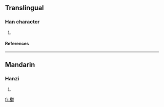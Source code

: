 ==Translingual==
===Han character===
{{Han char|rn=75|rad=木|as=17|sn=21|four=|canj=木廿女木 (DTVD)}}
# {{defn|Han|sort=木17}}
====References====
{{Han ref|kx=0562.320|dkj=15901|dj=0951.110|hdz=21321.020|uh=6B01|ud=27393}}

----
==Mandarin==
===Hanzi===
{{cmn-hanzi|pin=[[nóng]] (nong2)|wg=nung<sup>2</sup>}}
# {{defn|Mandarin}}

[[fr:欁]]